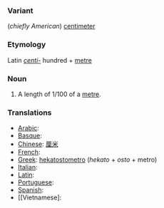 ===Variant===
(''chiefly American'') [[centimeter]]
===Etymology===
Latin ''[[centi-]]'' hundred + [[metre]]
===Noun===

#A length of 1/100 of a [[metre]].

===Translations===

*[[Arabic]]:
*[[Basque]]:
*[[Chinese]]: [[厘米]]
*[[French]]:
*[[Greek]]: [[hekatostometro]] (''hekato'' + ''osto'' + metro)
*[[Italian]]:
*[[Latin]]:
*[[Portuguese]]:
*[[Spanish]]:
*[[Vietnamese]: